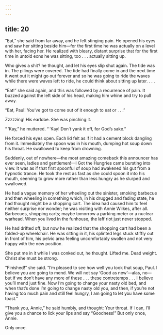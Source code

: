 ```yaml
---
---
---
```

title: 20
---




“Eat,” she said from far away, and he felt stinging pain. He opened his eyes and saw her sitting beside him—for the first time he was actually on a level with her, facing her. He realized with bleary, distant surprise that for the first time in untold eons he was sitting, too . . . actually sitting up.

Who gives a shit? he thought, and let his eyes slip shut again. The tide was in. The pilings were covered. The tide had finally come in and the next time it went out it might go out forever and so he was going to ride the waves while there were waves left to ride, he could think about sitting up later. . . .

“Eat!” she said again, and this was followed by a recurrence of pain. It buzzed against the left side of his head, making him whine and try to pull away.

“Eat, Paul! You’ve got to come out of it enough to eat or . . .”

Zzzzzing! His earlobe. She was pinching it.

“ ’Kay,” he muttered. “ ’Kay! Don’t yank it off, for God’s sake.”

He forced his eyes open. Each lid felt as if it had a cement block dangling from it. Immediately the spoon was in his mouth, dumping hot soup down his throat. He swallowed to keep from drowning.

Suddenly, out of nowhere—the most amazing comeback this announcer has ever seen, ladies and gentlemen!—I Got the Hungries came bursting into view. It was as if that first spoonful of soup had awakened his gut from a hypnotic trance. He took the rest as fast as she could spoon it into his mouth, seeming to grow more rather than less hungry as he slurped and swallowed.

He had a vague memory of her wheeling out the sinister, smoking barbecue and then wheeling in something which, in his drugged and fading state, he had thought might be a shopping cart. The idea had caused him to feel neither surprise nor wonder; he was visiting with Annie Wilkes, after all. Barbecues, shopping carts; maybe tomorrow a parking meter or a nuclear warhead. When you lived in the funhouse, the laff riot just never stopped.

He had drifted off, but now he realized that the shopping cart had been a folded-up wheelchair. He was sitting in it, his splinted legs stuck stiffly out in front of him, his pelvic area feeling uncomfortably swollen and not very happy with the new position.

She put me in it while I was conked out, he thought. Lifted me. Dead weight. Christ she must be strong.

“Finished!” she said. “I’m pleased to see how well you took that soup, Paul. I believe you are going to mend. We will not say ‘Good as new’—alas, no—but if we don’t have any more of these . . . these contretemps . . . I believe you’ll mend just fine. Now I’m going to change your nasty old bed, and when that’s done I’m going to change nasty old you, and then, if you’re not having too much pain and still feel hungry, I am going to let you have some toast.”

“Thank you, Annie,” he said humbly, and thought: Your throat. If I can, I’ll give you a chance to lick your lips and say “Goodness!” But only once, Annie.

Only once.